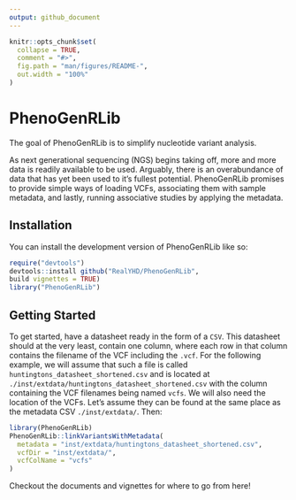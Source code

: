 ```yaml
---
output: github_document
---
```


<!-- README.md is generated from README.Rmd. Please edit that file -->

```r
knitr::opts_chunk$set(
  collapse = TRUE,
  comment = "#>",
  fig.path = "man/figures/README-",
  out.width = "100%"
)
```

# PhenoGenRLib

<!-- badges: start -->
<!-- badges: end -->

The goal of PhenoGenRLib is to simplify nucleotide variant analysis.

As next generational sequencing (NGS) begins taking off, more and more data is readily available to be used. Arguably, there is an overabundance of data that has yet been used to it's fullest potential. PhenoGenRLib promises to provide simple ways of loading VCFs, associating them with sample metadata, and lastly, running associative studies by applying the metadata.

## Installation

You can install the development version of PhenoGenRLib like so:

``` r
require("devtools")
devtools::install github("RealYHD/PhenoGenRLib",
build vignettes = TRUE)
library("PhenoGenRLib")
```

## Getting Started

To get started, have a datasheet ready in the form of a `CSV`. This datasheet should at the very least, contain one column, where each row in that column contains the filename of the VCF including the `.vcf`. For the following example, we will assume that such a file is called `huntingtons_datasheet_shortened.csv` and is located at `./inst/extdata/huntingtons_datasheet_shortened.csv` with the column containing the VCF filenames being named `vcfs`. We will also need the location of the VCFs. Let's assume they can be found at the same place as the metadata CSV `./inst/extdata/`. Then:

```r
library(PhenoGenRLib)
PhenoGenRLib::linkVariantsWithMetadata(
  metadata = "inst/extdata/huntingtons_datasheet_shortened.csv",
  vcfDir = "inst/extdata/",
  vcfColName = "vcfs"
)
```

Checkout the documents and vignettes for where to go from here!